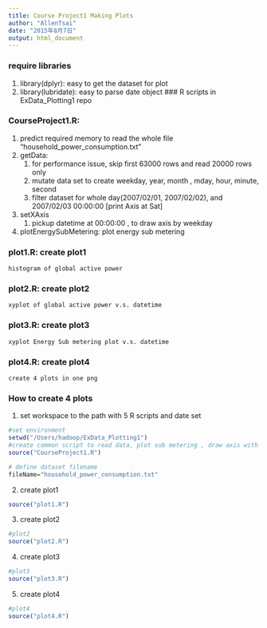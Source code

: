```yaml
---
title: Course Project1 Making Plots
author: "AllenTsai"
date: "2015年8月7日"
output: html_document
---
```


### require libraries
  1. library(dplyr): easy to get the dataset for plot
  1. library(lubridate): easy to parse date object
### R scripts in ExData_Plotting1 repo

### CourseProject1.R: 
  1. predict required memory to read the whole file "household_power_consumption.txt"
  1. getData: 
     1. for performance issue, skip first 63000 rows and read 20000 rows only
     1. mutate data set to create weekday, year, month , mday, hour, minute, second
     1. filter dataset for whole day(2007/02/01, 2007/02/02), and 2007/02/03 00:00:00 [print Axis at Sat]
  1. setXAxis
     1. pickup datetime at 00:00:00 , to draw axis by weekday
  1. plotEnergySubMetering: plot energy sub metering
  
### plot1.R: create plot1
    histogram of global active power

### plot2.R: create plot2
    xyplot of global active power v.s. datetime

### plot3.R: create plot3
    xyplot Energy Sub metering plot v.s. datetime

### plot4.R: create plot4
    create 4 plots in one png

### How to create 4 plots
1. set workspace to the path with 5 R scripts and date set 
```r
#set environment
setwd("/Users/hadoop/ExData_Plotting1")
#create common script to read data, plot sub metering , draw axis with 
source("CourseProject1.R")

# define dataset filename
fileName="household_power_consumption.txt"
```

2. create plot1
```r
source("plot1.R")
```

3. create plot2
```r
#plot2
source("plot2.R")
```

4. create plot3
```r
#plot3
source("plot3.R")
```

5. create plot4
```r
#plot4
source("plot4.R")
```
